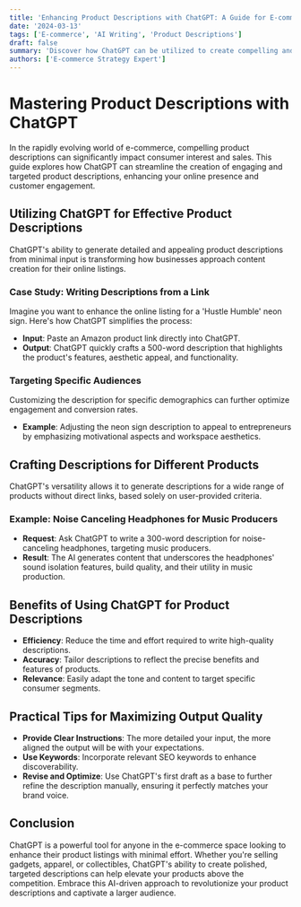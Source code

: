 ```yaml
---
title: 'Enhancing Product Descriptions with ChatGPT: A Guide for E-commerce'
date: '2024-03-13'
tags: ['E-commerce', 'AI Writing', 'Product Descriptions']
draft: false
summary: 'Discover how ChatGPT can be utilized to create compelling and targeted product descriptions for online platforms, catering specifically to various consumer groups.'
authors: ['E-commerce Strategy Expert']
---
```


# Mastering Product Descriptions with ChatGPT

In the rapidly evolving world of e-commerce, compelling product descriptions can significantly impact consumer interest and sales. This guide explores how ChatGPT can streamline the creation of engaging and targeted product descriptions, enhancing your online presence and customer engagement.

## Utilizing ChatGPT for Effective Product Descriptions

ChatGPT's ability to generate detailed and appealing product descriptions from minimal input is transforming how businesses approach content creation for their online listings.

### Case Study: Writing Descriptions from a Link

Imagine you want to enhance the online listing for a 'Hustle Humble' neon sign. Here's how ChatGPT simplifies the process:

- **Input**: Paste an Amazon product link directly into ChatGPT.
- **Output**: ChatGPT quickly crafts a 500-word description that highlights the product's features, aesthetic appeal, and functionality.

### Targeting Specific Audiences

Customizing the description for specific demographics can further optimize engagement and conversion rates.

- **Example**: Adjusting the neon sign description to appeal to entrepreneurs by emphasizing motivational aspects and workspace aesthetics.

## Crafting Descriptions for Different Products

ChatGPT's versatility allows it to generate descriptions for a wide range of products without direct links, based solely on user-provided criteria.

### Example: Noise Canceling Headphones for Music Producers

- **Request**: Ask ChatGPT to write a 300-word description for noise-canceling headphones, targeting music producers.
- **Result**: The AI generates content that underscores the headphones' sound isolation features, build quality, and their utility in music production.

## Benefits of Using ChatGPT for Product Descriptions

- **Efficiency**: Reduce the time and effort required to write high-quality descriptions.
- **Accuracy**: Tailor descriptions to reflect the precise benefits and features of products.
- **Relevance**: Easily adapt the tone and content to target specific consumer segments.

## Practical Tips for Maximizing Output Quality

- **Provide Clear Instructions**: The more detailed your input, the more aligned the output will be with your expectations.
- **Use Keywords**: Incorporate relevant SEO keywords to enhance discoverability.
- **Revise and Optimize**: Use ChatGPT's first draft as a base to further refine the description manually, ensuring it perfectly matches your brand voice.

## Conclusion

ChatGPT is a powerful tool for anyone in the e-commerce space looking to enhance their product listings with minimal effort. Whether you're selling gadgets, apparel, or collectibles, ChatGPT's ability to create polished, targeted descriptions can help elevate your products above the competition. Embrace this AI-driven approach to revolutionize your product descriptions and captivate a larger audience.

